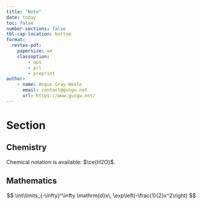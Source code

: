 ```yaml
---
title: "Note"
date: today
toc: false
number-sections: false
tbl-cap-location: bottom
format:
  revtex-pdf:
    papersize: a4
    classoption:
        - aps
        - prl
        - preprint
author:
    - name: Angus Gray-Weale
      email: contact@gusgw.net
      url: https://www.gusgw.net/
---
```


# Section

## Chemistry

Chemical notation is available: $\ce{H2O}$.

## Mathematics

$$
\int\limits_{-\infty}^\infty \mathrm{d}x\, \exp\left(-\frac{1}{2}x^2\right)
$$
